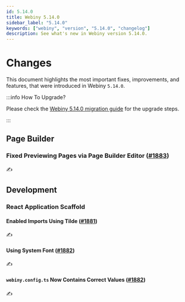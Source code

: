 ```yaml
---
id: 5.14.0
title: Webiny 5.14.0
sidebar_label: "5.14.0"
keywords: ["webiny", "version", "5.14.0", "changelog"]
description: See what's new in Webiny version 5.14.0.
---
```


# Changes

This document highlights the most important fixes, improvements, and features, that were introduced in Webiny `5.14.0`.

:::info How To Upgrade?

Please check the [Webiny 5.14.0 migration guide](/docs/how-to-guides/upgrade-webiny/5.13.0-to-5.14.0) for the upgrade steps.

:::

## Page Builder

### Fixed Previewing Pages via Page Builder Editor ([#1883](https://github.com/webiny/webiny-js/pull/1883))

✍️

## Development

### React Application Scaffold

#### Enabled Imports Using Tilde ([#1881](https://github.com/webiny/webiny-js/pull/1881))

✍️

#### Using System Font ([#1882](https://github.com/webiny/webiny-js/pull/1882))

✍️

#### `webiny.config.ts` Now Contains Correct Values ([#1882](https://github.com/webiny/webiny-js/pull/1882))

✍️
